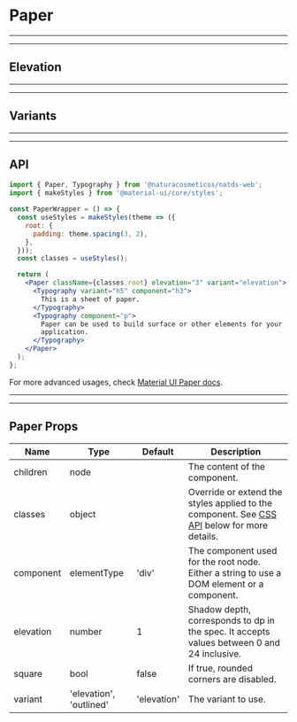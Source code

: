 
# Paper

---

---

## Elevation

<Provider theme={themes.natura.light}>
  <ComponentWithLabel componentList={elevations} />
</Provider>

---

---

## Variants

<Provider theme={themes.natura.light}>
  <ComponentWithLabel componentList={variants} />
</Provider>

---

---

## API

```jsx highlight-line="2"
import { Paper, Typography } from '@naturacosmeticos/natds-web';
import { makeStyles } from '@material-ui/core/styles';

const PaperWrapper = () => {
  const useStyles = makeStyles(theme => ({
    root: {
      padding: theme.spacing(3, 2),
    },
  }));
  const classes = useStyles();

  return (
    <Paper className={classes.root} elevation="3" variant="elevation">
      <Typography variant="h5" component="h3">
        This is a sheet of paper.
      </Typography>
      <Typography component="p">
        Paper can be used to build surface or other elements for your
        application.
      </Typography>
    </Paper>
  );
};
```

For more advanced usages, check [Material UI Paper docs](https://material-ui.com/pt/components/paper/).

---

---

## Paper Props

| Name      | Type                    | Default     | Description                                                                                                                               |
| --------- | ----------------------- | ----------- | ----------------------------------------------------------------------------------------------------------------------------------------- |
| children  | node                    |             | The content of the component.                                                                                                             |
| classes   | object                  |             | Override or extend the styles applied to the component. See [CSS API](https://material-ui.com/pt/api/switch/#css) below for more details. |
| component | elementType             | 'div'       | The component used for the root node. Either a string to use a DOM element or a component.                                                |
| elevation | number                  | 1           | Shadow depth, corresponds to dp in the spec. It accepts values between 0 and 24 inclusive.                                                |
| square    | bool                    | false       | If true, rounded corners are disabled.                                                                                                    |
| variant   | 'elevation', 'outlined' | 'elevation' | The variant to use.                                                                                                                       |
